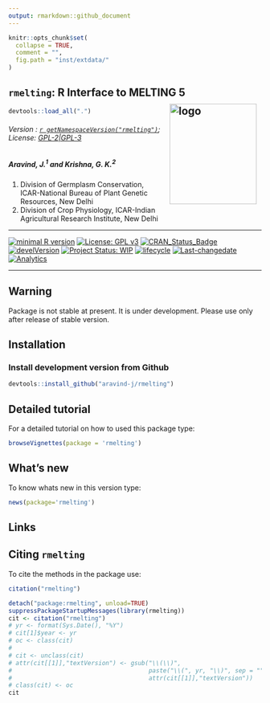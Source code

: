 ```yaml
---
output: rmarkdown::github_document
---
```


```r
knitr::opts_chunk$set(
  collapse = TRUE,
  comment = "",
  fig.path = "inst/extdata/"
)
```

## `rmelting`: R Interface to MELTING 5 <img src="https://raw.githubusercontent.com/aravind-j/rmelting/master/inst/extdata/rmelting.png" align="right" alt="logo" width="173" height = "200" style = "padding: 10px; border: none; float: right;">

```r
devtools::load_all(".")

```

###### Version : [`r getNamespaceVersion("rmelting")`](https://aravind-j.github.io/rmelting/articles/Introduction.html#version-history); License: [GPL-2|GPL-3](https://www.r-project.org/Licenses/)

##### *Aravind, J.^1^ and Krishna, G. K.^2^*

1. Division of Germplasm Conservation, ICAR-National Bureau of Plant Genetic Resources, New Delhi
2. Division of Crop Physiology, ICAR-Indian Agricultural Research Institute, New Delhi

***

[![minimal R version](https://img.shields.io/badge/R>%3D-3.0.2-6666ff.svg)](https://cran.r-project.org/)
[![License: GPL v3](https://img.shields.io/badge/License-GPL%20v3-blue.svg)](https://www.gnu.org/licenses/gpl-3.0)
[![CRAN_Status_Badge](https://www.r-pkg.org/badges/version-last-release/rmelting)](https://cran.r-project.org/package=rmelting)
<!-- [![rstudio mirror downloads](https://cranlogs.r-pkg.org/badges/grand-total/rmelting?color=green)](https://CRAN.R-project.org/package=rmelting) -->
<!-- [![packageversion](https://img.shields.io/badge/Package%20version-0.2.3.3-orange.svg)](https://github.com/aravind-j/rmelting) -->
[![develVersion](https://img.shields.io/badge/devel%20version-`r gsub("Version:\\s*", "", readLines(paste0("https://raw.githubusercontent.com/", "aravind-j/rmelting", "/master/DESCRIPTION"))[grep("Version:", readLines(paste0("https://raw.githubusercontent.com/", "aravind-j/rmelting", "/master/DESCRIPTION")))])`-orange.svg)](https://github.com/aravind-j/rmelting)
<!-- [![GitHub Download Count](https://github-basic-badges.herokuapp.com/downloads/aravind-j/rmelting/total.svg)] -->
[![Project Status: WIP](http://www.repostatus.org/badges/latest/wip.svg)](http://www.repostatus.org/#wip)
[![lifecycle](https://img.shields.io/badge/lifecycle-experimental-orange.svg)](https://www.tidyverse.org/lifecycle/#experimental)
[![Last-changedate](https://img.shields.io/badge/last%20change-`r gsub('-', '--', Sys.Date())`-yellowgreen.svg)](/commits/master)
<!-- [![Rdoc](http://www.rdocumentation.org/badges/version/rmelting)](http://www.rdocumentation.org/packages/rmelting) -->
<!-- [![Zenodo DOI](https://zenodo.org/badge/DOI/10.5281/zenodo.841963.svg)](https://doi.org/10.5281/zenodo.841963) -->
[![Analytics](https://pro-pulsar-193905.appspot.com/UA-116683292-1/welcome-page)](https://github.com/aravind-j/google-analytics-beacon)

***

## Warning

Package is not stable at present. It is under development. Please use only after release of stable version.

## Installation

### Install development version from Github
```r
devtools::install_github("aravind-j/rmelting")
```

## Detailed tutorial
For a detailed tutorial on how to used this package type:

```r
browseVignettes(package = 'rmelting')
```

## What's new
To know whats new in this version type:

```r
news(package='rmelting')
```

## Links

## Citing `rmelting`
To cite the methods in the package use:

```r
citation("rmelting")
```

```r
detach("package:rmelting", unload=TRUE)
suppressPackageStartupMessages(library(rmelting))
cit <- citation("rmelting")
# yr <- format(Sys.Date(), "%Y")
# cit[1]$year <- yr
# oc <- class(cit)
# 
# cit <- unclass(cit)
# attr(cit[[1]],"textVersion") <- gsub("\\(\\)",
#                                      paste("\\(", yr, "\\)", sep = ""),
#                                      attr(cit[[1]],"textVersion"))
# class(cit) <- oc
cit
```

